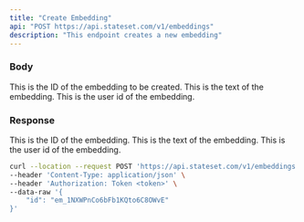 ```yaml
---
title: "Create Embedding"
api: "POST https://api.stateset.com/v1/embeddings"
description: "This endpoint creates a new embedding"
---
```


### Body

<ParamField body="id" type="string">
  This is the ID of the embedding to be created.
</ParamField>

<ParamField body="knowledge" type="string">
  This is the text of the embedding.
</ParamField>

<ParamField body="user_id" type="string">
  This is the user id of the embedding. 
</ParamField>

### Response

<ResponseField name="id" type="string">
  This is the ID of the embedding.
</ResponseField>

<ResponseField name="knowledge" type="string">
 This is the text of the embedding.
</ResponseField>

<ResponseField name="user_id" type="string">
 This is the user id of the embedding.
</ResponseField>


<RequestExample>

```bash cURL
curl --location --request POST 'https://api.stateset.com/v1/embeddings' \
--header 'Content-Type: application/json' \
--header 'Authorization: Token <token>' \
--data-raw '{
    "id": "em_1NXWPnCo6bFb1KQto6C8OWvE"
}'
```